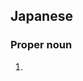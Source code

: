 ==Japanese==
{{ja-kanjitab|お|だ}}

===Proper noun===
{{ja-pos|おだ|proper}}

# {{surname|lang=ja|sort=おだ}}